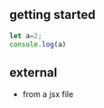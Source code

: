 ## getting started

```js filename="Index.js" {2} copy
let a=2;
console.log(a) 


```

## external
- from a jsx file

<Test/>
